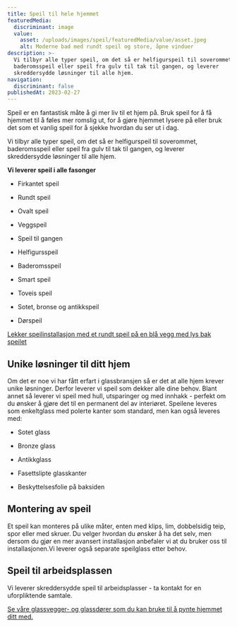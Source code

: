 ```yaml
---
title: Speil til hele hjemmet
featuredMedia:
  discriminant: image
  value:
    asset: /uploads/images/speil/featuredMedia/value/asset.jpeg
    alt: Moderne bad med rundt speil og store, åpne vinduer
description: >-
  Vi tilbyr alle typer speil, om det så er helfigurspeil til soverommet,
  baderomsspeil eller speil fra gulv til tak til gangen, og leverer
  skreddersydde løsninger til alle hjem. 
navigation:
  discriminant: false
publishedAt: 2023-02-27
---
```

Speil er en fantastisk måte å gi mer liv til et hjem på. Bruk speil for å få hjemmet til å føles mer romslig ut, for å gjøre hjemmet lysere på eller bruk det som et vanlig speil for å sjekke hvordan du ser ut i dag.

Vi tilbyr alle typer speil, om det så er helfigurspeil til soverommet, baderomsspeil eller speil fra gulv til tak til gangen, og leverer skreddersydde løsninger til alle hjem.

**Vi leverer speil i alle fasonger**

* Firkantet speil

* Rundt speil

* Ovalt speil

* Veggspeil

* Speil til gangen

* Helfigursspeil

* Baderomsspeil

* Smart speil

* Toveis speil

* Sotet, bronse og antikkspeil

* Dørspeil

[Lekker speilinstallasjon med et rundt speil på en blå vegg med lys bak speilet](https://cdn.sanity.io/images/csbn9wp4/transformed-data/74cc70de0c22e8c77052d46c4dcc00cc204df5aa-1440x900.jpg)

## Unike løsninger til ditt hjem

Om det er noe vi har fått erfart i glassbransjen så er det at alle hjem krever unike løsninger. Derfor leverer vi speil som dekker alle dine behov. Blant annet så leverer vi speil med hull, utsparinger og med innhakk - perfekt om du ønsker å gjøre det til en permanent del av interiøret. Speilene leveres som enkeltglass med polerte kanter som standard, men kan også leveres med:

* Sotet glass

* Bronze glass

* Antikkglass

* Fasettslipte glasskanter

* Beskyttelsesfolie på baksiden

## Montering av speil

Et speil kan monteres på ulike måter, enten med klips, lim, dobbelsidig teip, spor eller med skruer. Du velger hvordan du ønsker å ha det selv, men dersom du gjør en mer avansert installasjon anbefaler vi at du bruker oss til installasjonen.Vi leverer også separate speilglass etter behov.

## Speil til arbeidsplassen

Vi leverer skreddersydde speil til arbeidsplasser - ta kontakt for en uforpliktende samtale.

[Se våre glassvegger- og glassdører som du kan bruke til å pynte hjemmet ditt med.](/smijernsdor)
